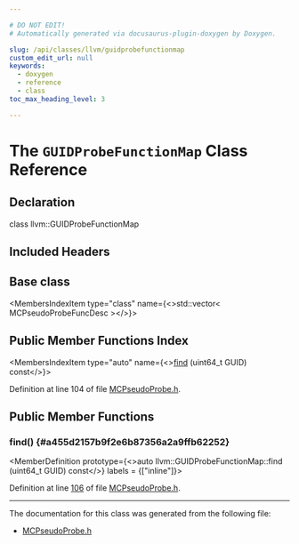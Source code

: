 ```yaml
---

# DO NOT EDIT!
# Automatically generated via docusaurus-plugin-doxygen by Doxygen.

slug: /api/classes/llvm/guidprobefunctionmap
custom_edit_url: null
keywords:
  - doxygen
  - reference
  - class
toc_max_heading_level: 3

---
```





# The `GUIDProbeFunctionMap` Class Reference

<DoxygenPage pluginConfig={pluginConfig}>



## Declaration

<CodeBlock>class llvm::GUIDProbeFunctionMap</CodeBlock>

## Included Headers

<IncludesList>
<IncludesListItem
  filePath="llvm/MC/MCPseudoProbe.h"
  permalink="/docs/api/files/include/include/llvm/include/llvm/mc/mcpseudoprobe-h"
  isLocal="true" />
</IncludesList>

## Base class

<MembersIndex>

<MembersIndexItem
  type="class"
  name={<>std::vector&lt; MCPseudoProbeFuncDesc &gt;</>}>
</MembersIndexItem>

</MembersIndex>

## Public Member Functions Index

<MembersIndex>

<MembersIndexItem
  type="auto"
  name={<><a href="#a455d2157b9f2e6b87356a2a9ffb62252">find</a> (uint64&#95;t GUID) const</>}>
</MembersIndexItem>

</MembersIndex>


Definition at line 104 of file <a href="/docs/api/files/include/include/llvm/include/llvm/mc/mcpseudoprobe-h">MCPseudoProbe.h</a>.

<SectionDefinition>

## Public Member Functions

### find() {#a455d2157b9f2e6b87356a2a9ffb62252}

<MemberDefinition
  prototype={<>auto llvm::GUIDProbeFunctionMap::find (uint64&#95;t GUID) const</>}
  labels = {["inline"]}>

Definition at line <a href="/docs/api/files/include/include/llvm/include/llvm/mc/mcpseudoprobe-h/#l00106">106</a> of file <a href="/docs/api/files/include/include/llvm/include/llvm/mc/mcpseudoprobe-h">MCPseudoProbe.h</a>.
</MemberDefinition>

</SectionDefinition>

<hr/>

The documentation for this class was generated from the following file:

<ul>
<li><a href="/docs/api/files/include/include/llvm/include/llvm/mc/mcpseudoprobe-h">MCPseudoProbe.h</a></li>
</ul>

</DoxygenPage>
